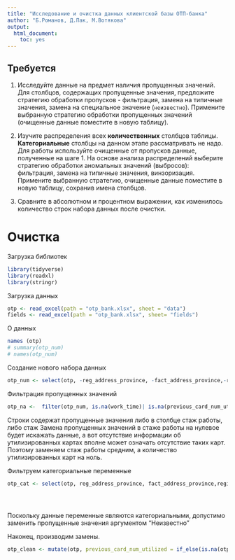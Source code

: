 ```yaml
---
title: "Исследование и очистка данных клиентской базы ОТП-банка"
author: "Б.Романов, Д.Пак, М.Вотякова"
output: 
  html_document: 
    toc: yes
---
```

## Требуется
  
  1. Исследуйте данные на предмет наличия пропущенных значений. Для столбцов, содержащих пропущенные значения, предложите стратегию обработки пропусков - фильтрация, замена на типичные значения, замена на специальное значение (`неизвестно`). Примените выбранную стратегию обработки пропущенных значений (очищенные данные поместите в новую таблицу).
  
  2. Изучите распределения всех **количественных** столбцов таблицы. **Категориальные** столбцы на данном этапе рассматривать не надо. Для работы используйте очищенные от пропусков данные, полученные на шаге 1. На основе анализа распределений выберите стратегию обработки аномальных значений (выбросов): фильтрация, замена на типичные значения, винзоризация. Примените выбранную стратегию, очищенные данные поместите в новую таблицу, сохранив имена столбцов.
  
  3. Сравните в абсолютном и процентном выражении, как изменилось количество строк набора данных после очистки.

# Очистка

Загрузка библиотек
```r
library(tidyverse)
library(readxl) 
library(stringr) 
```

Загрузка данных

```r
otp <- read_excel(path = "otp_bank.xlsx", sheet = "data")
fields <- read_excel(path = "otp_bank.xlsx", sheet= "fields")

```


О данных

```r
names (otp)
# summary(otp_num)
# names(otp_num)
```


 Создание нового набора данных
```r
otp_num <- select(otp, -reg_address_province, -fact_address_province,-region_nm, -agreement_rk, - postal_address_province, -job_dir, -gen_industry, -org_tp_state, -org_tp_fcapital, -education, - socstatus_work_fl, -socstatus_pens_fl, -marital_status, -gen_title, -family_income, -tp_province)

```



Фильтрация пропущенных значений

```r
otp_na <-  filter(otp_num, is.na(work_time)| is.na(previous_card_num_utilized))
```
Строки содержат пропущенные значения либо в столбце стаж работы, либо стаж
Замена пропущенных значений в стаже работы на нулевое будет искажать данные, а вот отсутствие информации об утилизированных картах вполне может означать отсутствие таких карт. Поэтому заменяем стаж работы средним, а количество утилизированных карт на ноль.



Фильтруем категориальные переменные
```r
otp_cat <- select(otp, reg_address_province, fact_address_province,region_nm, agreement_rk,  postal_address_province, job_dir, gen_industry, org_tp_state, org_tp_fcapital, education,  socstatus_work_fl, socstatus_pens_fl, marital_status, gen_title, family_income, tp_province)


      
```

Поскольку данные переменные являются категориальными, допустимо заменить пропущенные значения аргументом "Неизвестно"

Наконец, производим замены.

```r
otp_clean <- mutate(otp, previous_card_num_utilized = if_else(is.na(otp$previous_card_num_utilized), 0, previous_card_num_utilized), work_time = if_else(is.na(otp$work_time), mean(!is.na(otp$work_time)), otp$work_time), reg_address_province = if_else(is.na(otp$reg_address_province), "Неизвестно", otp$reg_address_province), fact_address_province = if_else(is.na(otp$fact_address_province), "Неизвестно", otp$fact_address_province), region_nm = if_else(is.na(otp$region_nm), "Неизвестно", otp$region_nm), postal_address_province = if_else(is.na(otp$postal_address_province), "Неизвестно", otp$postal_address_province), job_dir = if_else(is.na(otp$job_dir), "Неизвестно", otp$job_dir), gen_industry = if_else(is.na(otp$gen_industry), "Неизвестно", otp$gen_industry), org_tp_state = if_else(is.na(otp$org_tp_state), "Неизвестно", otp$org_tp_state), education = if_else(is.na(otp$education), "Неизвестно", otp$education), socstatus_work_fl = if_else(is.na(otp$socstatus_work_fl), "Неизвестно", otp$socstatus_work_fl), socstatus_pens_fl = if_else(is.na(otp$socstatus_pens_fl), "Неизвестно", otp$socstatus_pens_fl), marital_status = if_else(is.na(otp$marital_status), "Неизвестно", otp$marital_status), gen_title = if_else(is.na(otp$gen_title), "Неизвестно", otp$gen_title), family_income = if_else(is.na(otp$family_income), "Неизвестно", otp$family_income), tp_province = if_else(is.na(otp$tp_province), "Неизвестно", otp$tp_province))

```

